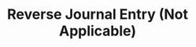 ---
title: Reverse Journal Entry (Not Applicable)
openapi: 'POST /journalentries/{entryId}/reverse'
---